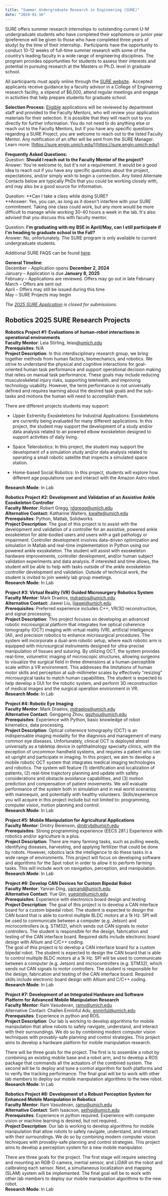 ```yaml
---
title: "Summer Undergraduate Research in Engineering (SURE)"
date: "2024-01-16"
---
```


SURE offers summer research internships to outstanding current U-M undergraduate students who have completed their sophomore or junior year (preference will be given to those who have completed three years of study) by the time of their internship.  Participants have the opportunity to conduct 10-12 weeks of full-time summer research with some of the country’s leading faculty in a wide range of engineering disciplines. The program provides opportunities for students to assess their interests and potential in pursuing research at the Masters or Ph.D. level in graduate school.  

All participants must apply online through the [SURE website](https://sure.engin.umich.edu/).  Accepted applicants receive guidance by a faculty advisor in a College of Engineering research facility, a stipend of $6,000, attend regular meetings and engage in activities that help prepare students for graduate school.

**Selection Process**: [Eligible](https://sure.engin.umich.edu/gradadmissions_sure_eligibility-html/) applications will be reviewed by department staff and provided to the Faculty Mentors, who will review your application materials for their selection. It is possible that they will reach out to you directly for further information. You do not need to do anything else or reach out to the Faculty Mentors, but if you have any specific questions regarding a SURE Project, you are welcome to reach out to the listed Faculty Mentor. Any notification of an offer will be sent from the SURE Manager. Learn more: [https://sure.engin.umich.edu/](https://sure.engin.umich.edu/)  
  
**Frequently Asked Questions:**  
Question: **Should I reach out to the Faculty Mentor of the project?**  
Answer: You're welcome to, but it's not a requirement. It would be a good idea to reach out if you have any specific questions about the project, expectations, and/or simply wish to begin a connection. Any listed Alternate Contacts below are typically PhDs that you could be working closely with, and may also be a good source for information.  
  
Question: **Can I take a class while doing SURE?  
**Answer: Yes, you can, as long as it doesn't interfere with your SURE commitment. Taking one class could work, but any more would be more difficult to manage while working 30-40 hours a week in the lab. It's also advised that you discuss this with faculty mentor.  
  
Question: **I'm graduating with my BSE in April/May, can I still participate if I'm heading to graduate school in the Fall?**  
Answer: No, unfortunately. The SURE program is only available to current undergraduate students.  
  
Additional SURE FAQS can be found [here](https://sure.engin.umich.edu/faq/).  

**General Timeline**:  
December - Application opens **December 2, 2024**  
January – Application is due **January 8, 2025**  
February – Applications are reviewed. Offers may go out in late February  
March – Offers are sent out  
April – Offers may still be issued during this time  
May – SURE Projects may begin

_The [2025 SURE Application](https://sure.engin.umich.edu/gradadmissions_sure_suresropapplication-html/) is closed for submissions._

## **Robotics 2025 SURE Research Projects**

**Robotics Project #1: Evaluations of human-robot interactions in operational environments**  
**Faculty Mentor**: Leia Stirling, leias[@umich.edu](mailto:uniqname@umich.edu)  
**Prerequisites**: N/A  
**Project Description**: In this interdisciplinary research group, we bring together methods from human factors, biomechanics, and robotics. We strive to understand the physical and cognitive interactions for goal-oriented human task performance and support operational decision making that relies on manual task performance. These goals may include reducing musculoskeletal injury risks, supporting telehealth, and improving technology usability. However, the term performance is not universally defined and requires learning about the desired task goals and the sub-tasks and motions the human will need to accomplish them.

There are different projects students may support:

- Upper Extremity Exoskeletons for Industrial Applications: Exoskeletons are currently being evaluated for many different applications. In this project, the student may support the development of a study and/or data analysis related to an powered elbow exoskeleton designed to support activities of daily living.

- Space Telerobotics: In this project, the student may support the development of a simulation study and/or data analysis related to operating a small robotic satellite that inspects a simulated space station.

- Home-based Social Robotics: In this project, students will explore how different age populations use and interact with the Amazon Astro robot.

**Research Mode**: In Lab

**Robotics Project #2: Development and Validation of an Assistive Ankle Exoskeleton Controller**  
**Faculty Mentor**: Robert Gregg, rdgregg@umich.edu  
**Alternative Contact:** Katharine Walters, kwalte@umich.edu  
**Prerequisites**: Python, Matlab, Solidworks  
**Project Description**: The goal of this project is to assist with the development and validation of a controller for an assistive, powered ankle exoskeleton for able-bodied users and users with a gait pathology or impairment. Controller development involves data-driven optimization and simulation in Matlab and real-time implementation in Python using our powered ankle exoskeleton. The student will assist with exoskeleton hardware improvements, controller development, and/or human subject validation experiments and data analysis. If interested and time allows, the student will be able to help with tasks outside of the ankle exoskeleton controller development and validation. Outside of technical work, the student is invited to join weekly lab group meetings.  
**Research Mode**: In Lab

**Project #3: Virtual Reality (VR) Guided Microsurgery Robotics System**  
**Faculty Mentor**: Mark Draelos, mdraelos@umich.edu  
**Alternative Contact:** Jiawei Liu, ljiawei@umich.edu  
**Prerequisites**: Preferred experience includes C++, VR/3D reconstruction, and signal processing.  
**Project Description**: This project focuses on developing an advanced robotic microsurgical platform that integrates live optical coherence tomography (OCT) imaging with virtual reality (VR), artificial intelligence (AI), and precision robotics to enhance microsurgical procedures. The system will incorporate a dual-arm robotic setup, where each robotic arm is equipped with microsurgical instruments designed for ultra-precise manipulation of tissues and suturing. By utilizing OCT, the system provides real-time, volumetric imaging of microscopic structures, allowing surgeons to visualize the surgical field in three dimensions at a human-perceptible scale within a VR environment. This addresses the limitations of human motor skills and perception at sub-millimeter scales by effectively "resizing" microsurgical tasks to match human capabilities. The student is expected to help develop a GUI for the robotic system, and perform 3D reconstruction of medical images and the surgical operation environment in VR.  
**Research Mode**: In Lab

**Project #4: Robotic Eye Imaging**  
**Faculty Mentor**: Mark Draelos, mdraelos@umich.edu  
**Alternative Contact**: Genggeng Zhou, ggzhou@umich.edu  
**Prerequisites**: Experience with Python, basic knowledge of robot kinematics, data processing.  
**Project Description**: Optical coherence tomography (OCT) is an indispensable imaging modality for the diagnosis and management of many common eye diseases. Unfortunately, clinical OCT is deployed almost universally as a tabletop device in ophthalmology specialty clinics, with the exception of uncommon handheld systems, and requires a patient who can sit upright and participate in imaging. In this project, we aim to develop a mobile robotic OCT system that integrates medical imaging technologies and robotics. The system will feature (1) identification and localization of patients, (2) real-time trajectory planning and update with safety considerations and obstacle avoidance capabilities, and (3) motion prediction and compensation of patient movements. We will evaluate performance of the system both in simulation and in real world scenarios with mannequin, and potentially with healthy volunteers. Skills/experience you will acquire in this project include but not limited to: programming, computer vision, motion planning and control.  
**Research Mode**: In Lab

**Project #5: Mobile Manipulation for Agricultural Applications**  
**Faculty Mentor**: Dmitry Berenson, dmitryb@umich.edu  
**Prerequisites**: Strong programming experience (EECS 281.) Experience with robotics and/or agriculture is a plus.  
**Project Description**: There are many farming tasks, such as pulling weeds, identifying diseases, harvesting, and applying fertilizer that could be done by robots. However, robotics lack the intelligence to do these tasks in a wide range of environments. This project will focus on developing software and algorithms for the Spot robot in order to allow it to perform farming tasks. This will include work on navigation, perception, and manipulation.  
**Research Mode**: In Lab

**Project #6: Develop CAN Devices for Custom Bipedal Robot**  
**Faculty Mentor**: Yanran Ding, yanrand@umich.edu  
**Alternative Contact**: Yue Qin, yueqin@umich.edu  
**Prerequisites**: Experience with electronics board design and testing  
**Project Description**: The goal of this project is to develop a CAN interface board for a custom bipedal robot. The student is expected to design the CAN board that is able to control multiple BLDC motors at a 1k Hz. SPI will be used to communicate between a computer (e.g. Jetson) and microcontrollers (e.g. STM32), which sends out CAN signals to motor controllers. The student is responsible for the design, fabrication and testing of the CAN interface board. Required skills include electronic board design with Altium and C/C++ coding.  
The goal of this project is to develop a CAN interface board for a custom bipedal robot. The student is expected to design the CAN board that is able to control multiple BLDC motors at a 1k Hz. SPI will be used to communicate between a computer (e.g. Jetson) and microcontrollers (e.g. STM32), which sends out CAN signals to motor controllers. The student is responsible for the design, fabrication and testing of the CAN interface board. Required skills include electronic board design with Altium and C/C++ coding.  
**Research Mode**: In Lab

**Project #7: Development of an Integrated Hardware and Software Platform for Advanced Mobile Manipulation Research**  
**Faculty Mentor**: Ram Vasudevan, ramv@umich.edu  
Alternative Contact: Challen Enninful Adu, enninful@umich.edu  
**Prerequisites**: Experience in python and ROS.  
**Project Description**: Our lab is working to develop algorithms for mobile manipulation that allow robots to safely navigate, understand, and interact with their surroundings. We do so by combining modern computer vision techniques with provably-safe planning and control strategies. This project aims to develop a hardware platform for mobile manipulation research. 

There will be three goals for the project. The first is to assemble a robot by combining an existing mobile base and a robot arm, and to develop a ROS package that commands all the actuators of the combined system. The second will be to deploy and tune a control algorithm for both platforms and to verify the tracking performance. The final goal will be to work with other lab members to deploy our mobile manipulation algorithms to the new robot.  
**Research Mode**: In Lab

**Robotics Project #8: Development of a Robust Perception System for Enhanced Mobile Manipulation in Robotics**  
**Faculty Mentor**: Ram Vasudevan, ramv@umich.edu  
**Alternative Contact**: Seth Isaacson, sethgi@umich.edu  
**Prerequisites**: Experience in python required. Experience with computer vision or machine learning is desired, but not required.  
**Project Description**: Our lab is working to develop algorithms for mobile manipulation that allow robots to safely navigate, understand, and interact with their surroundings. We do so by combining modern computer vision techniques with provably-safe planning and control strategies. This project aims to develop a perception system for a new mobile manipulator. 

There are three goals for the project. The first stage will require selecting and mounting an RGB-D camera, inertial sensor, and LiDAR on the robot and calibrating each sensor. Next, a simultaneous localization and mapping (SLAM) system will be implemented. The final goal will be to work with other lab members to deploy our mobile manipulation algorithms to the new robot.   
**Research Mode**: In Lab
